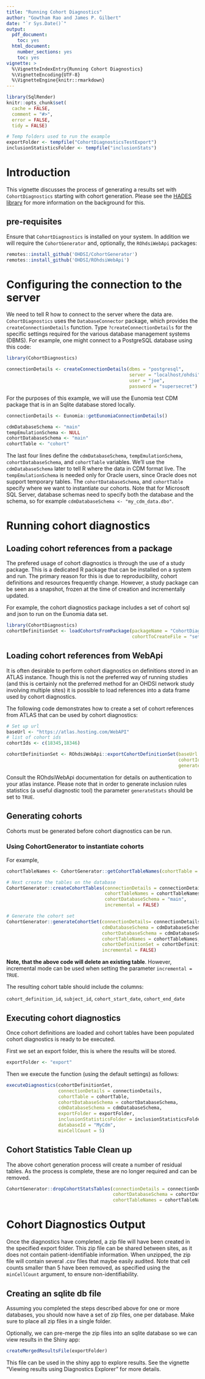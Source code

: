 ```yaml
---
title: "Running Cohort Diagnostics"
author: "Gowtham Rao and James P. Gilbert"
date: "`r Sys.Date()`"
output:
  pdf_document: 
    toc: yes     
  html_document:
    number_sections: yes
    toc: yes
vignette: >
  %\VignetteIndexEntry{Running Cohort Diagnostics}
  %\VignetteEncoding{UTF-8}    
  %\VignetteEngine{knitr::rmarkdown}
---
```


```r
library(SqlRender)
knitr::opts_chunk$set(
  cache = FALSE,
  comment = "#>",
  error = FALSE,
  tidy = FALSE)

# Temp folders used to run the example
exportFolder <- tempfile("CohortDiagnosticsTestExport")
inclusionStatisticsFolder <- tempfile("inclusionStats")

```
# Introduction
This vignette discusses the process of generating a results set with `CohortDiagnostics` starting with cohort generation.
Please see the [HADES library](https://ohdsi.github.io/hades) for more information on the background for this.

## pre-requisites
Ensure that `CohortDiagnostics` is installed on your system.
In addition we will require the `CohortGenerator` and, optionally, the `ROhdsiWebApi` packages:

```r
remotes::install_github('OHDSI/CohortGenerator')
remotes::install_github('OHDSI/ROhdsiWebApi')
```

# Configuring the connection to the server

We need to tell R how to connect to the server where the data are. `CohortDiagnostics` uses the `DatabaseConnector` package, which provides the `createConnectionDetails` function. Type `?createConnectionDetails` for the specific settings required for the various database management systems (DBMS). For example, one might connect to a PostgreSQL database using this code:

```r
library(CohortDiagnostics)

connectionDetails <- createConnectionDetails(dbms = "postgresql",
                                             server = "localhost/ohdsi",
                                             user = "joe",
                                             password = "supersecret")
```
For the purposes of this example, we will use the Eunomia test CDM package that is in an Sqlite database stored locally.
```r
connectionDetails <- Eunomia::getEunomiaConnectionDetails()

cdmDatabaseSchema <- "main"
tempEmulationSchema <- NULL
cohortDatabaseSchema <- "main"
cohortTable <- "cohort"
```

The last four lines define the `cdmDatabaseSchema`, `tempEmulationSchema`, `cohortDatabaseSchema`, and `cohortTable` variables.
We'll use the `cdmDatabaseSchema` later to tell R where the data in CDM format live. The `tempEmulationSchema` is needed only for Oracle users, since Oracle does not support temporary tables.
The `cohortDatabaseSchema`, and `cohortTable` specify where we want to instantiate our cohorts.
Note that for Microsoft SQL Server, database schemas need to specify both the database and the schema, so for example `cdmDatabaseSchema <- "my_cdm_data.dbo"`.

# Running cohort diagnostics

## Loading cohort references from a package
The prefered usage of cohort diagnostics is through the use of a study package.
This is a dedicated R package that can be installed on a system and run.
The primary reason for this is due to reproducibility, cohort definitions and resources frequently change.
However, a study package can be seen as a snapshot, frozen at the time of creation and incrementally updated.

For example, the cohort diagnostics package includes a set of cohort sql and json to run on the Eunomia data set.

```r
library(CohortDiagnostics)
cohortDefinitionSet <- loadCohortsFromPackage(packageName = "CohortDiagnostics",
                                              cohortToCreateFile = "settings/CohortsToCreateForTesting.csv")
```

## Loading cohort references from WebApi
It is often desirable to perform cohort diagnostics on definitions stored in an ATLAS instance.
Though this is not the preferred way of running studies (and this is certainly not the preferred method for an OHDSI
network study involving multiple sites) it is possible to load references into a data frame used by cohort diagnostics.

The following code demonstrates how to create a set of cohort references from ATLAS that can be used by cohort diagnostics:
```r
# Set up url
baseUrl <- "https://atlas.hosting.com/WebAPI"
# list of cohort ids
cohortIds <- c(18345,18346)

cohortDefinitionSet <- ROhdsiWebApi::exportCohortDefinitionSet(baseUrl = baseUrl,
                                                               cohortIds = cohortIds,
                                                               generateStats = TRUE)
```
Consult the ROhdsiWebApi documentation for details on authentication to your atlas instance.
Please note that in order to generate inclusion rules statistics (a useful diagnostic tool) the parameter `generateStats`
should be set to `TRUE`.

## Generating cohorts
Cohorts must be generated before cohort diagnostics can be run.


### Using CohortGenerator to instantiate cohorts
For example,
```r
cohortTableNames <- CohortGenerator::getCohortTableNames(cohortTable = cohortTable)

# Next create the tables on the database
CohortGenerator::createCohortTables(connectionDetails = connectionDetails,
                                    cohortTableNames = cohortTableNames,
                                    cohortDatabaseSchema = "main",
                                    incremental = FALSE)

# Generate the cohort set
CohortGenerator::generateCohortSet(connectionDetails= connectionDetails,
                                   cdmDatabaseSchema = cdmDatabaseSchema,
                                   cohortDatabaseSchema = cdmDatabaseSchema,
                                   cohortTableNames = cohortTableNames,
                                   cohortDefinitionSet = cohortDefinitionSet,
                                   incremental = FALSE)
```
**Note, that the above code will delete an existing table**.
However, incremental mode can be used when setting the parameter `incremental = TRUE`.


The resulting cohort table should include the columns:

`cohort_definition_id`, `subject_id`, `cohort_start_date`, `cohort_end_date`

## Executing cohort diagnostics
Once cohort definitions are loaded and cohort tables have been populated cohort diagnostics is ready to be executed.

First we set an export folder, this is where the results will be stored.

```r
exportFolder <- "export"
```
Then we execute the function (using the default settings) as follows:
```r
executeDiagnostics(cohortDefinitionSet,
                   connectionDetails = connectionDetails,
                   cohortTable = cohortTable,
                   cohortDatabaseSchema = cohortDatabaseSchema,
                   cdmDatabaseSchema = cdmDatabaseSchema,
                   exportFolder = exportFolder,
                   inclusionStatisticsFolder = inclusionStatisticsFolder,
                   databaseId = "MyCdm",
                   minCellCount = 5)
```
## Cohort Statistics Table Clean up
The above cohort generation process will create a number of residual tables.
As the process is complete, these are no longer required and can be removed.

```r
CohortGenerator::dropCohortStatsTables(connectionDetails = connectionDetails,
                                       cohortDatabaseSchema = cohortDatabaseSchema,
                                       cohortTableNames = cohortTableNames)
```


# Cohort Diagnostics Output

Once the diagnostics have completed, a zip file will have been created in the specified export folder.
This zip file can be shared between sites, as it does not contain patient-identifiable information.
When unzipped, the zip file will contain several .csv files that maybe easily audited.
Note that cell counts smaller than 5 have been removed, as specified using the `minCellCount` argument, to ensure non-identifiability.


## Creating an sqlite db file

Assuming you completed the steps described above for one or more databases, you should now have a set of zip files, one per database.
Make sure to place all zip files in a single folder.

Optionally, we can pre-merge the zip files into an sqlite database so we can view results in the Shiny app:

```r
createMergedResultsFile(exportFolder)
```

This file can be used in the shiny app to explore results.
See the vignette "Viewing results using Diagnostics Explorer" for more details.


